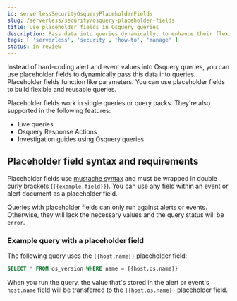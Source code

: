 ```yaml
---
id: serverlessSecurityOsqueryPlaceholderFields
slug: /serverless/security/osquery-placeholder-fields
title: Use placeholder fields in Osquery queries 
description: Pass data into queries dynamically, to enhance their flexibility and reusability.
tags: [ 'serverless', 'security', 'how-to', 'manage' ]
status: in review
---
```



<InReview />

<div id="osquery-placeholder-fields"></div>

Instead of hard-coding alert and event values into Osquery queries, you can use placeholder fields to dynamically pass this data into queries. Placeholder fields function like parameters. You can use placeholder fields to build flexible and reusable queries. 

Placeholder fields work in single queries or query packs. They're also supported in the following features:

* <DocLink id="serverlessSecurityAlertsRunOsquery">Live queries</DocLink>
* <DocLink id="serverlessSecurityOsqueryResponseAction">Osquery Response Actions</DocLink>
* <DocLink id="serverlessSecurityInvestGuideRunOsquery">Investigation guides using Osquery queries</DocLink> 

<div id="placeholder-field-syntax"></div>

## Placeholder field syntax and requirements

Placeholder fields use [mustache syntax](http://mustache.github.io/) and must be wrapped in double curly brackets (`{{example.field}}`). You can use any field within an event or alert document as a placeholder field. 

Queries with placeholder fields can only run against alerts or events. Otherwise, they will lack the necessary values and the query status will be `error`. 

<div id="placeholder-field-example"></div>

### Example query with a placeholder field

The following query uses the `{{host.name}}` placeholder field: 

```sql
SELECT * FROM os_version WHERE name = {{host.os.name}}
```

When you run the query, the value that's stored in the alert or event's `host.name` field will be transferred to the `{{host.os.name}}` placeholder field. 